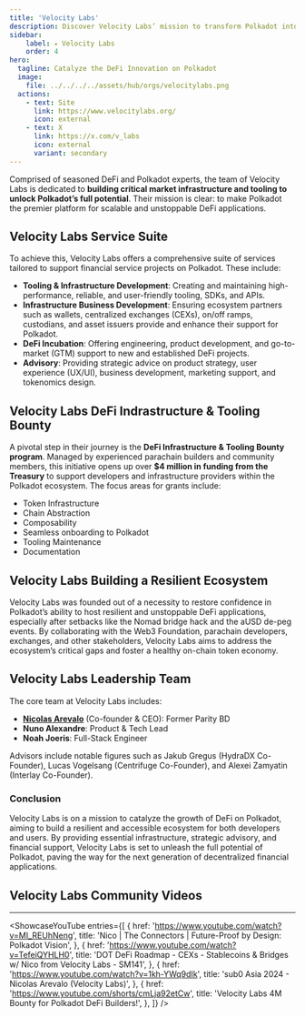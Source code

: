 ```yaml
---
title: 'Velocity Labs'
description: Discover Velocity Labs’ mission to transform Polkadot into a leading DeFi hub with robust infrastructure and innovative solutions.
sidebar:   
    label: ⭒ Velocity Labs
    order: 4
hero:
  tagline: Catalyze the DeFi Innovation on Polkadot
  image: 
    file: ../../../../assets/hub/orgs/velocitylabs.png
  actions:
    - text: Site
      link: https://www.velocitylabs.org/
      icon: external
    - text: X
      link: https://x.com/v_labs
      icon: external
      variant: secondary
---
```



Comprised of seasoned DeFi and Polkadot experts, the team of Velocity Labs is dedicated to **building critical market infrastructure and tooling to unlock Polkadot’s full potential**. Their mission is clear: to make Polkadot the premier platform for scalable and unstoppable DeFi applications.

## Velocity Labs Service Suite
To achieve this, Velocity Labs offers a comprehensive suite of services tailored to support financial service projects on Polkadot. These include:

- **Tooling &amp; Infrastructure Development**: Creating and maintaining high-performance, reliable, and user-friendly tooling, SDKs, and APIs.
- **Infrastructure Business Development**: Ensuring ecosystem partners such as wallets, centralized exchanges (CEXs), on/off ramps, custodians, and asset issuers provide and enhance their support for Polkadot.
- **DeFi Incubation**: Offering engineering, product development, and go-to-market (GTM) support to new and established DeFi projects.
- **Advisory**: Providing strategic advice on product strategy, user experience (UX/UI), business development, marketing support, and tokenomics design.

## Velocity Labs DeFi Indrastructure & Tooling Bounty
A pivotal step in their journey is the **DeFi Infrastructure & Tooling Bounty program**. Managed by experienced parachain builders and community members, this initiative opens up over **$4 million in funding from the Treasury** to support developers and infrastructure providers within the Polkadot ecosystem. The focus areas for grants include:
- Token Infrastructure
- Chain Abstraction
- Composability
- Seamless onboarding to Polkadot
- Tooling Maintenance
- Documentation

## Velocity Labs Building a Resilient Ecosystem
Velocity Labs was founded out of a necessity to restore confidence in Polkadot’s ability to host resilient and unstoppable DeFi applications, especially after setbacks like the Nomad bridge hack and the aUSD de-peg events. By collaborating with the Web3 Foundation, parachain developers, exchanges, and other stakeholders, Velocity Labs aims to address the ecosystem’s critical gaps and foster a healthy on-chain token economy.

## Velocity Labs Leadership Team
The core team at Velocity Labs includes:
- **[Nicolas Arevalo](https://x.com/nicolares28)** (Co-founder &amp; CEO): Former Parity BD
- **Nuno Alexandre**: Product &amp; Tech Lead
- **Noah Joeris**: Full-Stack Engineer

Advisors include notable figures such as Jakub Gregus (HydraDX Co-Founder), Lucas Vogelsang (Centrifuge Co-Founder), and Alexei Zamyatin (Interlay Co-Founder).

### Conclusion
Velocity Labs is on a mission to catalyze the growth of DeFi on Polkadot, aiming to build a resilient and accessible ecosystem for both developers and users. By providing essential infrastructure, strategic advisory, and financial support, Velocity Labs is set to unleash the full potential of Polkadot, paving the way for the next generation of decentralized financial applications.

## Velocity Labs Community Videos
----------------
<ShowcaseYouTube
  entries={[
          {
      href: 'https://www.youtube.com/watch?v=MI_REUhNeng',
      title: 'Nico | The Connectors | Future-Proof by Design: Polkadot Vision',
     },
               {
      href: 'https://www.youtube.com/watch?v=TefeiQYHLH0',
      title: 'DOT DeFi Roadmap - CEXs - Stablecoins & Bridges w/ Nico from Velocity Labs - SM141',
     },
                    {
      href: 'https://www.youtube.com/watch?v=1kh-YWq9dIk',
      title: 'sub0 Asia 2024 - Nicolas Arevalo (Velocity Labs)',
     },
                    {
      href: 'https://www.youtube.com/shorts/cmLja92etCw',
      title: 'Velocity Labs 4M Bounty for Polkadot DeFi Builders!',
     },
  ]}
/>